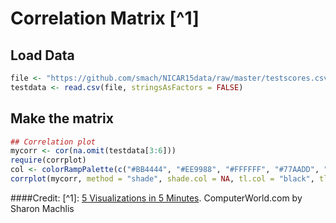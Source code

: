 # Correlation Matrix [^1]

## Load Data
```r
file <- "https://github.com/smach/NICAR15data/raw/master/testscores.csv"
testdata <- read.csv(file, stringsAsFactors = FALSE)
```

## Make the matrix
```r
## Correlation plot
mycorr <- cor(na.omit(testdata[3:6]))
require(corrplot)
col <- colorRampPalette(c("#BB4444", "#EE9988", "#FFFFFF", "#77AADD", "#4477AA"))
corrplot(mycorr, method = "shade", shade.col = NA, tl.col = "black", tl.srt = 45, col = col(200), addCoef.col = "black")
```


####Credit: 
[^1]: [5 Visualizations in 5 Minutes](http://www.computerworld.com/article/2893271/business-intelligence/5-data-visualizations-in-5-minutes-each-in-5-lines-or-less-of-r.html). ComputerWorld.com by Sharon Machlis

